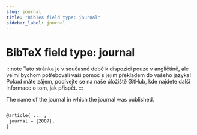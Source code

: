 ```yaml
---
slug: journal
title: "BibTeX field type: journal"
sidebar_label: journal
---
```


# BibTeX field type: journal

:::note
Tato stránka je v současné době k dispozici pouze v angličtině, ale velmi bychom potřebovali vaši pomoc s jejím překladem do vašeho jazyka! Pokud máte zájem, podívejte se na naše úložiště GitHub, kde najdete další informace o tom, jak přispět.
:::


The name of the journal in which the journal was published.


```tex

@article{ ... ,
 journal = {2007},
}
```
